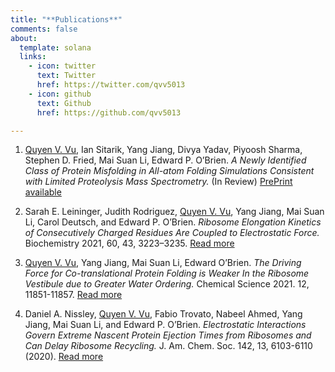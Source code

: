```yaml
---
title: "**Publications**"
comments: false
about:
  template: solana
  links:
    - icon: twitter
      text: Twitter
      href: https://twitter.com/qvv5013
    - icon: github
      text: Github
      href: https://github.com/qvv5013

---
```


<div style="text-align: left">
1) <u>Quyen V. Vu</u>, Ian Sitarik,  Yang Jiang, Divya Yadav, Piyoosh Sharma,  Stephen D. Fried, Mai Suan Li, Edward P. O’Brien.
*A Newly Identified Class of Protein Misfolding in All-atom Folding Simulations Consistent with Limited Proteolysis Mass Spectrometry.*
(In Review) [PrePrint available](https://www.biorxiv.org/content/10.1101/2022.07.19.500586v2)

1) Sarah E. Leininger, Judith Rodriguez, <u>Quyen V. Vu</u>, Yang Jiang, Mai Suan Li, Carol Deutsch, and Edward P. O’Brien. 
*Ribosome Elongation Kinetics of Consecutively Charged Residues Are Coupled to Electrostatic Force.*
Biochemistry 2021, 60, 43, 3223–3235. [Read more](https://pubs.acs.org/doi/10.1021/acs.biochem.1c00507)

1) <u>Quyen V. Vu</u>, Yang Jiang, Mai Suan Li, Edward O'Brien. 
*The Driving Force for Co-translational Protein Folding is Weaker In the Ribosome Vestibule due to Greater Water Ordering.*
Chemical Science 2021. 12, 11851-11857. [Read more](https://pubs.rsc.org/en/content/articlelanding/2021/sc/d1sc01008e)

1) Daniel A. Nissley, <u>Quyen V. Vu</u>, Fabio Trovato, Nabeel Ahmed, Yang Jiang, Mai Suan Li, and Edward P. O’Brien. 
*Electrostatic Interactions Govern Extreme Nascent Protein Ejection Times from Ribosomes and Can Delay Ribosome Recycling.*
J. Am. Chem. Soc. 142, 13, 6103-6110 (2020). [Read more](https://pubs.acs.org/doi/10.1021/jacs.9b12264)
 </div>